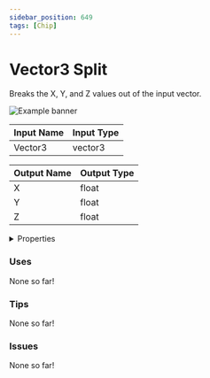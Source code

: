 ```yaml
---
sidebar_position: 649
tags: [Chip]
---
```


# Vector3 Split

Breaks the X, Y, and Z values out of the input vector.



![Example banner](./assets/2d677241-61b7-45d2-aec2-4a302e3483a0.svg)

| Input Name | Input Type |
|-----------|-----------|
| Vector3 | vector3 |

| Output Name | Output Type |
|-----------|-----------|
| X | float |
| Y | float |
| Z | float |


<details>
  <summary>Properties</summary>
  <div>
    <div>
    <table>
      <thead>
        <tr>
          <th>Is beta required?</th>
          <th>❌</th>
        </tr>
        <tr>
          <th>Is this chip a trolling risk?</th>
          <th>❌</th>
        </tr>
        <tr>
          <th>Chip UUPD</th>
          <th>._uuid</th>
        </tr>
      </thead>
    </table>
    </div>
  </div>
</details>

### Uses

None so far!

### Tips

None so far!

### Issues

None so far!